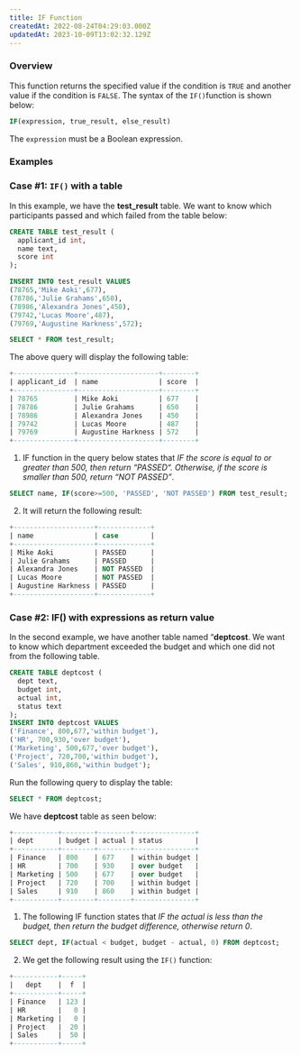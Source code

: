 ```yaml
---
title: IF Function
createdAt: 2022-08-24T04:29:03.000Z
updatedAt: 2023-10-09T13:02:32.129Z
---
```


### Overview

This function returns the specified value if the condition is `TRUE` and another value if the condition is `FALSE`.  The syntax of the `IF()`function is shown below:

```sql
IF(expression, true_result, else_result)
```

<Warning>The `expression` must be a Boolean expression.</Warning>

### Examples

### Case #1: `IF()` with a table

In this example, we have the **test\_result** table. We want to know which participants passed and which failed from the table below:

```sql
CREATE TABLE test_result (
  applicant_id int,
  name text,
  score int
);

INSERT INTO test_result VALUES 
(78765,'Mike Aoki',677),
(78786,'Julie Grahams',650),
(78986,'Alexandra Jones',450),
(79742,'Lucas Moore',487),
(79769,'Augustine Harkness',572);
```

```sql
SELECT * FROM test_result;
```

The above query will display the following table:

```sql
+---------------+--------------------+--------+
| applicant_id  | name               | score  |
+---------------+--------------------+--------+
| 78765         | Mike Aoki          | 677    |
| 78786         | Julie Grahams      | 650    |
| 78986         | Alexandra Jones    | 450    |
| 79742         | Lucas Moore        | 487    |
| 79769         | Augustine Harkness | 572    |
+---------------+--------------------+--------+
```

1. IF function in the query below states that *IF the score is equal to or greater than 500, then return “PASSED“. Otherwise, if the score is smaller than 500, return “NOT PASSED”*.

```sql
SELECT name, IF(score>=500, 'PASSED', 'NOT PASSED') FROM test_result; 
```

2. It will return the following result:&#x20;

```sql
+--------------------+-------------+
| name	             | case        |
+--------------------+-------------+
| Mike Aoki	         | PASSED      |
| Julie Grahams	     | PASSED      |
| Alexandra Jones	 | NOT PASSED  |
| Lucas Moore	     | NOT PASSED  |
| Augustine Harkness | PASSED      |
+--------------------+-------------+
```

### Case #2: IF() with expressions as return value

In the second example, we have another table named “**deptcost**. We want to know which department exceeded the budget and which one did not from the following table.

```sql
CREATE TABLE deptcost (
  dept text,
  budget int,
  actual int,
  status text
);
INSERT INTO deptcost VALUES
('Finance', 800,677,'within budget'),
('HR', 700,930,'over budget'),
('Marketing', 500,677,'over budget'),
('Project', 720,700,'within budget'),
('Sales', 910,860,'within budget');
```

Run the following query to display the table:

```sql
SELECT * FROM deptcost;
```

We have **deptcost** table as seen below:

```sql
+-----------+--------+--------+---------------+
| dept      | budget | actual | status        |
+-----------+--------+--------+---------------+
| Finance   | 800	 | 677	  | within budget |
| HR	    | 700    | 930	  | over budget   |
| Marketing | 500    | 677	  | over budget   |
| Project	| 720    | 700	  | within budget |
| Sales	    | 910	 | 860    | within budget |
+-----------+--------+--------+---------------+
```

1. The following IF function states that *IF the actual is less than the budget, then return the budget difference, otherwise return 0*.

```sql
SELECT dept, IF(actual < budget, budget - actual, 0) FROM deptcost;
```

2. We get the following result using the `IF()` function:

```sql
+-----------+-----+
|   dept    |  f  |
+-----------+-----+
| Finance   | 123 |
| HR        |   0 |
| Marketing |   0 |
| Project   |  20 |
| Sales     |  50 |
+-----------+-----+
```


